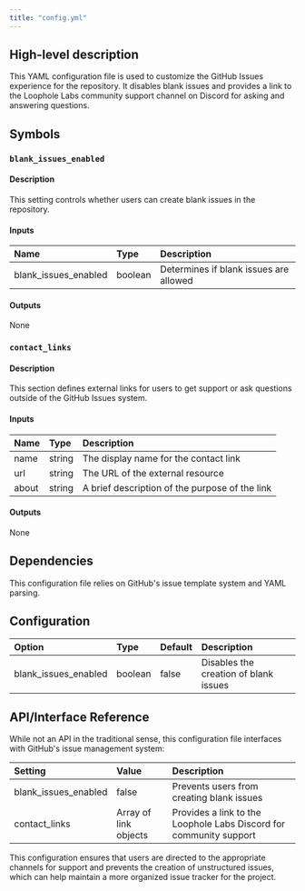 ```yaml
---
title: "config.yml"
---
```


## High-level description
This YAML configuration file is used to customize the GitHub Issues experience for the repository. It disables blank issues and provides a link to the Loophole Labs community support channel on Discord for asking and answering questions.

## Symbols

### `blank_issues_enabled`
#### Description
This setting controls whether users can create blank issues in the repository.

#### Inputs
| Name | Type | Description |
|:-----|:-----|:------------|
| blank_issues_enabled | boolean | Determines if blank issues are allowed |

#### Outputs
None

### `contact_links`
#### Description
This section defines external links for users to get support or ask questions outside of the GitHub Issues system.

#### Inputs
| Name | Type | Description |
|:-----|:-----|:------------|
| name | string | The display name for the contact link |
| url | string | The URL of the external resource |
| about | string | A brief description of the purpose of the link |

#### Outputs
None

## Dependencies
This configuration file relies on GitHub's issue template system and YAML parsing.

## Configuration
| Option | Type | Default | Description |
|:-------|:-----|:--------|:------------|
| blank_issues_enabled | boolean | false | Disables the creation of blank issues |

## API/Interface Reference
While not an API in the traditional sense, this configuration file interfaces with GitHub's issue management system:

| Setting | Value | Description |
|:--------|:------|:------------|
| blank_issues_enabled | false | Prevents users from creating blank issues |
| contact_links | Array of link objects | Provides a link to the Loophole Labs Discord for community support |

This configuration ensures that users are directed to the appropriate channels for support and prevents the creation of unstructured issues, which can help maintain a more organized issue tracker for the project.